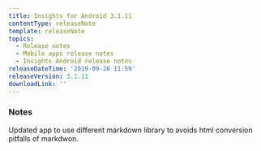```yaml
---
title: Insights for Android 3.1.11
contentType: releaseNote
template: releaseNote
topics:
  - Release notes
  - Mobile apps release notes
  - Insights Android release notes
releaseDateTime: '2019-09-26 11:59'
releaseVersion: 3.1.11
downloadLink: ''
---
```


### Notes

Updated app to use different markdown library to avoids html conversion pitfalls of markdwon.
